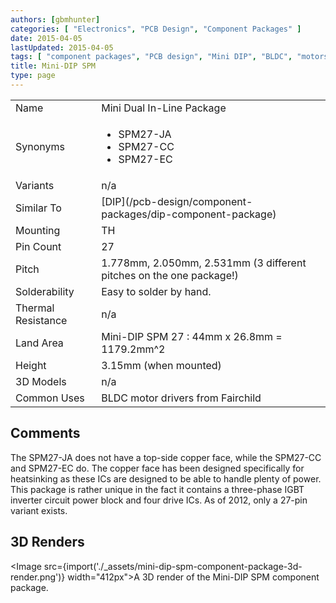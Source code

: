 ```yaml
---
authors: [gbmhunter]
categories: [ "Electronics", "PCB Design", "Component Packages" ]
date: 2015-04-05
lastUpdated: 2015-04-05
tags: [ "component packages", "PCB design", "Mini DIP", "BLDC", "motors", "dual in-line package" ]
title: Mini-DIP SPM
type: page
---
```



<table>
<tbody>
<tr>
<td >Name</td>
<td >Mini Dual In-Line Package</td>
</tr>
<tr >
<td >Synonyms</td>
<td>
  <ul>
    <li>SPM27-JA</li>
    <li>SPM27-CC</li>
    <li>SPM27-EC</li>
  </ul></td>
</tr>
<tr >
<td >Variants</td>
<td >n/a</td>
</tr>
<tr>
  <td>Similar To</td>
  <td>[DIP](/pcb-design/component-packages/dip-component-package)</td>
</tr>
<tr>
<td>Mounting</td>
<td>TH</td>
</tr>
<tr>
<td>Pin Count</td>
<td>27</td>
</tr>
<tr>
<td>Pitch</td>
<td >1.778mm, 2.050mm, 2.531mm (3 different pitches on the one package!)</td>
</tr>
<tr >
<td >Solderability</td>
<td >Easy to solder by hand.</td>
</tr>
<tr >
<td >Thermal Resistance</td>
<td >n/a</td>
</tr>
<tr >
<td >Land Area</td>
<td >Mini-DIP SPM 27 : 44mm x 26.8mm = 1179.2mm^2</td>
</tr>
<tr >
<td >Height</td>
<td >3.15mm (when mounted)</td>
</tr>
<tr >
<td >3D Models</td>
<td >n/a</td>
</tr>
<tr>
<td >Common Uses</td>
<td>BLDC motor drivers from Fairchild</td>
</tr>
</tbody>
</table>

## Comments

The SPM27-JA does not have a top-side copper face, while the SPM27-CC and SPM27-EC do. The copper face has been designed specifically for heatsinking as these ICs are designed to be able to handle plenty of power. This package is rather unique in the fact it contains a three-phase IGBT inverter circuit power block and four drive ICs. As of 2012, only a 27-pin variant exists.

## 3D Renders

<Image src={import('./_assets/mini-dip-spm-component-package-3d-render.png')} width="412px">A 3D render of the Mini-DIP SPM component package.</Image>